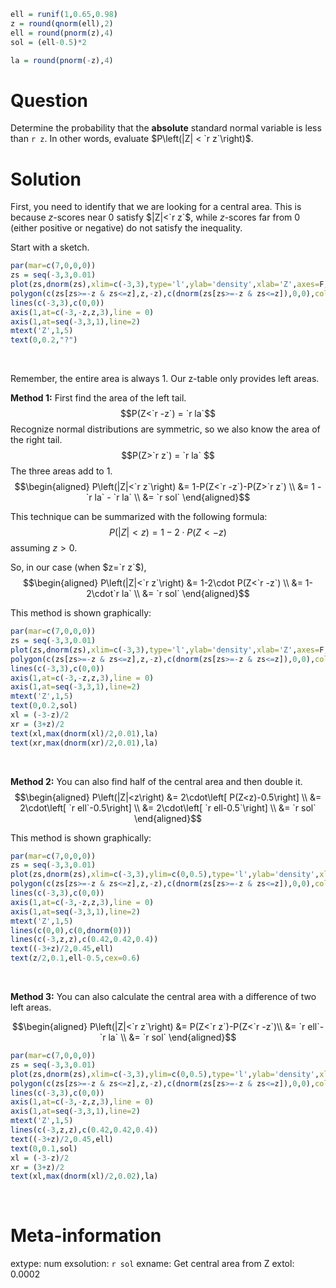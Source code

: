 ```r
ell = runif(1,0.65,0.98)
z = round(qnorm(ell),2)
ell = round(pnorm(z),4)
sol = (ell-0.5)*2

la = round(pnorm(-z),4)
```

Question
========
Determine the probability that the **absolute** standard normal variable is less than `r z`. In other words, evaluate $P\left(|Z| < `r z`\right)$.


Solution
========
First, you need to identify that we are looking for a central area. This is because $z$-scores near 0 satisfy $|Z|<`r z`$, while $z$-scores far from 0 (either positive or negative) do not satisfy the inequality.

Start with a sketch.

```r
par(mar=c(7,0,0,0))
zs = seq(-3,3,0.01)
plot(zs,dnorm(zs),xlim=c(-3,3),type='l',ylab='density',xlab='Z',axes=F,ann=F)
polygon(c(zs[zs>=-z & zs<=z],z,-z),c(dnorm(zs[zs>=-z & zs<=z]),0,0),col=rgb(0.7,0.7,0.7,0.7))
lines(c(-3,3),c(0,0))
axis(1,at=c(-3,-z,z,3),line = 0)
axis(1,at=seq(-3,3,1),line=2)
mtext('Z',1,5)
text(0,0.2,"?")
```
\

Remember, the entire area is always 1. Our z-table only provides left areas. 

**Method 1:** First find the area of the left tail.
$$P(Z<`r -z`) =  `r la`$$
Recognize normal distributions are symmetric, so we also know the area of the right tail.
$$P(Z>`r z`) = `r la` $$
The three areas add to 1.
$$\begin{aligned}
P\left(|Z|<`r z`\right) &= 1-P(Z<`r -z`)-P(Z>`r z`) \\
&= 1 - `r la` - `r la` \\
&= `r sol`
\end{aligned}$$

This technique can be summarized with the following formula:
$$P\left(|Z|<z\right) = 1-2\cdot P(Z<-z)$$
assuming $z>0$.

So, in our case (when $z=`r z`$),
$$\begin{aligned}
P\left(|Z|<`r z`\right) &= 1-2\cdot P(Z<`r -z`) \\
&= 1-2\cdot`r la` \\
&= `r sol`
\end{aligned}$$

This method is shown graphically:

```r
par(mar=c(7,0,0,0))
zs = seq(-3,3,0.01)
plot(zs,dnorm(zs),xlim=c(-3,3),type='l',ylab='density',xlab='Z',axes=F,ann=F)
polygon(c(zs[zs>=-z & zs<=z],z,-z),c(dnorm(zs[zs>=-z & zs<=z]),0,0),col=rgb(0.7,0.7,0.7,0.7))
lines(c(-3,3),c(0,0))
axis(1,at=c(-3,-z,z,3),line = 0)
axis(1,at=seq(-3,3,1),line=2)
mtext('Z',1,5)
text(0,0.2,sol)
xl = (-3-z)/2
xr = (3+z)/2
text(xl,max(dnorm(xl)/2,0.01),la)
text(xr,max(dnorm(xr)/2,0.01),la)
```
\

**Method 2:** You can also find half of the central area and then double it.
$$\begin{aligned}
P\left(|Z|<z\right) &= 2\cdot\left[ P(Z<z)-0.5\right] \\
&= 2\cdot\left[ `r ell`-0.5\right] \\
&= 2\cdot\left[ `r ell-0.5`\right] \\
&= `r sol`
\end{aligned}$$

This method is shown graphically:

```r
par(mar=c(7,0,0,0))
zs = seq(-3,3,0.01)
plot(zs,dnorm(zs),xlim=c(-3,3),ylim=c(0,0.5),type='l',ylab='density',xlab='Z',axes=F,ann=F)
polygon(c(zs[zs>=-z & zs<=z],z,-z),c(dnorm(zs[zs>=-z & zs<=z]),0,0),col=rgb(0.7,0.7,0.7,0.7))
lines(c(-3,3),c(0,0))
axis(1,at=c(-3,-z,z,3),line = 0)
axis(1,at=seq(-3,3,1),line=2)
mtext('Z',1,5)
lines(c(0,0),c(0,dnorm(0)))
lines(c(-3,z,z),c(0.42,0.42,0.4))
text((-3+z)/2,0.45,ell)
text(z/2,0.1,ell-0.5,cex=0.6)
```
\

**Method 3:** You can also calculate the central area with a difference of two left areas.

$$\begin{aligned}
P\left(|Z|<`r z`\right) &= P(Z<`r z`)-P(Z<`r -z`)\\
&= `r ell`-`r la` \\
&= `r sol`
\end{aligned}$$

```r
par(mar=c(7,0,0,0))
zs = seq(-3,3,0.01)
plot(zs,dnorm(zs),xlim=c(-3,3),ylim=c(0,0.5),type='l',ylab='density',xlab='Z',axes=F,ann=F)
polygon(c(zs[zs>=-z & zs<=z],z,-z),c(dnorm(zs[zs>=-z & zs<=z]),0,0),col=rgb(0.7,0.7,0.7,0.7))
lines(c(-3,3),c(0,0))
axis(1,at=c(-3,-z,z,3),line = 0)
axis(1,at=seq(-3,3,1),line=2)
mtext('Z',1,5)
lines(c(-3,z,z),c(0.42,0.42,0.4))
text((-3+z)/2,0.45,ell)
text(0,0.1,sol)
xl = (-3-z)/2
xr = (3+z)/2
text(xl,max(dnorm(xl)/2,0.02),la)
```
\

Meta-information
================
extype: num
exsolution: `r sol`
exname: Get central area from Z
extol: 0.0002
